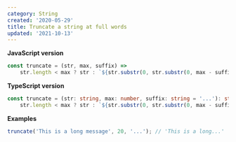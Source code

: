 ```yaml
---
category: String
created: '2020-05-29'
title: Truncate a string at full words
updated: '2021-10-13'
---
```


**JavaScript version**

```js truncate.js
const truncate = (str, max, suffix) =>
    str.length < max ? str : `${str.substr(0, str.substr(0, max - suffix.length).lastIndexOf(' '))}${suffix}`;
```

**TypeScript version**

```ts truncate.ts
const truncate = (str: string, max: number, suffix: string = '...'): string =>
    str.length < max ? str : `${str.substr(0, str.substr(0, max - suffix.length).lastIndexOf(' '))}${suffix}`;
```

**Examples**

```js examples.js
truncate('This is a long message', 20, '...'); // 'This is a long...'
```
